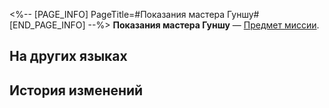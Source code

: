 <%-- [PAGE_INFO]
PageTitle=#Показания мастера Гуншу#
[END_PAGE_INFO] --%>
{{Предмет Инфобокс
|id          = 150051
|Изображение = Предмет Показания мастера Гуншу.png
|Тип         = Предмет миссии
|Инвентарь   = Миссии
|Редкость    = 2
|Эффект      = 
|Описание    = Мастер из Комиссии по ремёслам, ответственный за реставрацию Одинокого Облака. После вашего предупреждения он проверил условия хранения меча, но на тот момент оружие всё ещё было на месте.
}}
'''Показания мастера Гуншу''' — [[Предмет миссии]].

==На других языках==
{{На других языках
|en   = Master Gongshu's Testimony
|zhs  = 公输师傅的证词
|zht  = 公輸師傅的證詞
|ja   = 公輸先生の証言
|ko   = 공수 사부의 증언
|es   = Testimonio del maestro Gongshu
|fr   = Témoignage de Maître Gongshu
|ru   = Показания мастера Гуншу
|th   = คำให้การของอาจารย์ Gongshu
|vi   = Lời Khai Của Sư Phụ Gongshu
|de   = Meister Gongshus Zeugenaussage
|id   = Kesaksian Master Gongshu
|pt   = Depoimento do Mestre Gongshu
}}

==История изменений==
{{История изменений|3.5}}